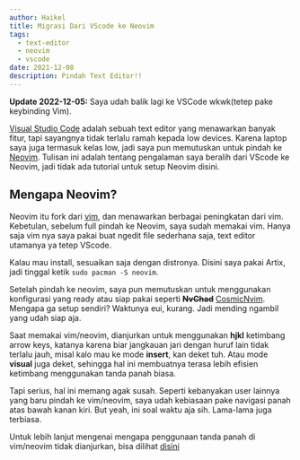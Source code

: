 ```yaml
---
author: Haikel
title: Migrasi Dari VScode ke Neovim
tags:
  - text-editor
  - neovim
  - vscode
date: 2021-12-08
description: Pindah Text Editor!!
---
```


<Toc />

**Update 2022-12-05:** Saya udah balik lagi ke VSCode wkwk(tetep pake keybinding Vim).

[Visual Studio Code](https://code.visualstudio.com/) adalah sebuah text editor yang menawarkan banyak fitur, tapi sayangnya tidak terlalu ramah kepada low devices. Karena laptop saya juga termasuk kelas low, jadi saya pun memutuskan untuk pindah ke [Neovim](https://neovim.io/). Tulisan ini adalah tentang pengalaman saya beralih dari VScode ke Neovim, jadi tidak ada tutorial untuk setup Neovim disini.

## Mengapa Neovim?

Neovim itu fork dari [vim](https://www.vim.org/), dan menawarkan berbagai peningkatan dari vim. Kebetulan, sebelum full pindah ke Neovim, saya sudah memakai vim. Hanya saja vim nya saya pakai buat ngedit file sederhana saja, text editor utamanya ya tetep VScode.

Kalau mau install, sesuaikan saja dengan distronya. Disini saya pakai Artix, jadi tinggal ketik `sudo pacman -S neovim`.

Setelah pindah ke neovim, saya pun memutuskan untuk menggunakan konfigurasi yang ready atau siap pakai seperti <b><s>NvChad</s></b> [CosmicNvim](https://github.com/CosmicNvim/CosmicNvim). Mengapa ga setup sendiri? Waktunya eui, kurang. Jadi mending ngambil yang udah siap aja.

<LightboxImage src="https://i.ibb.co/Jxg1H6n/neovim.png" alt="NvChad" />

Saat memakai vim/neovim, dianjurkan untuk menggunakan **hjkl** ketimbang arrow keys, katanya karena biar jangkauan jari dengan huruf lain tidak terlalu jauh, misal kalo mau ke mode **insert**, kan deket tuh. Atau mode **visual** juga deket, sehingga hal ini membuatnya terasa lebih efisien ketimbang menggunakan tanda panah biasa.

Tapi serius, hal ini memang agak susah. Seperti kebanyakan user lainnya yang baru pindah ke vim/neovim, saya udah kebiasaan pake navigasi panah atas bawah kanan kiri. But yeah, ini soal waktu aja sih. Lama-lama juga terbiasa.

Untuk lebih lanjut mengenai mengapa penggunaan tanda panah di vim/neovim tidak dianjurkan, bisa dilihat [disini](https://superuser.com/questions/599150/why-arrow-keys-are-not-recommended-in-vim/599230)
